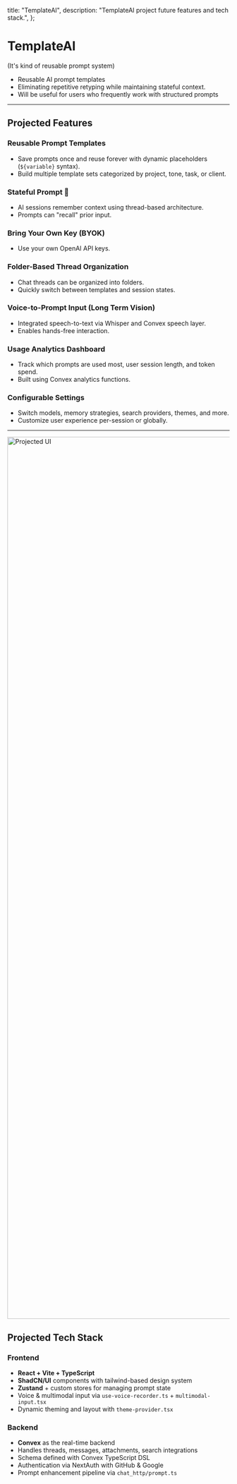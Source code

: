   title: "TemplateAI",
  description: "TemplateAI project future features and tech stack.",
};

# TemplateAI

(It's kind of reusable prompt system)

- Reusable AI prompt templates
- Eliminating repetitive retyping while maintaining stateful context.
- Will be useful for users who frequently work with structured prompts

---

## Projected Features

### Reusable Prompt Templates
- Save prompts once and reuse forever with dynamic placeholders (`${variable}` syntax).
- Build multiple template sets categorized by project, tone, task, or client.

### Stateful Prompt 🧠
- AI sessions remember context using thread-based architecture.
- Prompts can "recall" prior input.

### Bring Your Own Key (BYOK)
- Use your own OpenAI API keys.

### Folder-Based Thread Organization
- Chat threads can be organized into folders.
- Quickly switch between templates and session states.

### Voice-to-Prompt Input (Long Term Vision)
- Integrated speech-to-text via Whisper and Convex speech layer.
- Enables hands-free interaction.

### Usage Analytics Dashboard
- Track which prompts are used most, user session length, and token spend.
- Built using Convex analytics functions.

### Configurable Settings
- Switch models, memory strategies, search providers, themes, and more.
- Customize user experience per-session or globally.

---

<Image link="/images/template.png" alt="Projected UI" height="2000" width="700" />

## Projected Tech Stack

### Frontend
- **React + Vite + TypeScript**
- **ShadCN/UI** components with tailwind-based design system
- **Zustand** + custom stores for managing prompt state
- Voice & multimodal input via `use-voice-recorder.ts` + `multimodal-input.tsx`
- Dynamic theming and layout with `theme-provider.tsx`

### Backend
- **Convex** as the real-time backend
- Handles threads, messages, attachments, search integrations
- Schema defined with Convex TypeScript DSL
- Authentication via NextAuth with GitHub & Google
- Prompt enhancement pipeline via `chat_http/prompt.ts`
